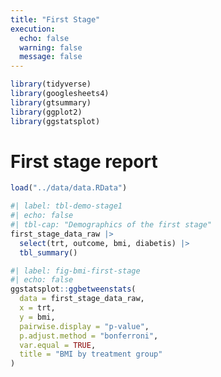 ```yaml
---
title: "First Stage"
execution:
  echo: false
  warning: false
  message: false
---
```


```r
library(tidyverse)
library(googlesheets4)
library(gtsummary)
library(ggplot2)
library(ggstatsplot)
```

# First stage report

```r

load("../data/data.RData")
```

```r
#| label: tbl-demo-stage1
#| echo: false
#| tbl-cap: "Demographics of the first stage"
first_stage_data_raw |>
  select(trt, outcome, bmi, diabetis) |>
  tbl_summary() 
```

```r
#| label: fig-bmi-first-stage
#| echo: false
ggstatsplot::ggbetweenstats(
  data = first_stage_data_raw,
  x = trt,
  y = bmi,
  pairwise.display = "p-value",
  p.adjust.method = "bonferroni",
  var.equal = TRUE,
  title = "BMI by treatment group"
)
```
